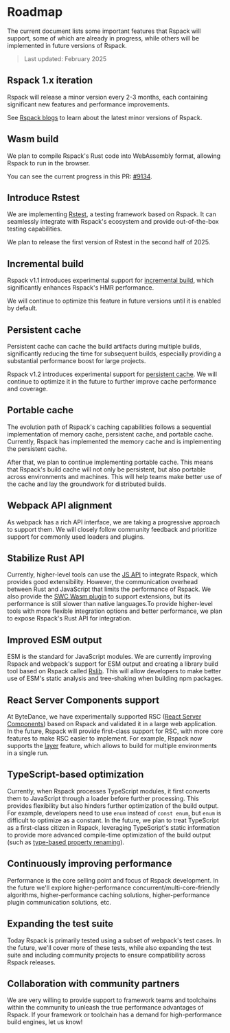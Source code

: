 # Roadmap

The current document lists some important features that Rspack will support, some of which are already in progress, while others will be implemented in future versions of Rspack.

> Last updated: February 2025

## Rspack 1.x iteration

Rspack will release a minor version every 2-3 months, each containing significant new features and performance improvements.

See [Rspack blogs](/blog/index) to learn about the latest minor versions of Rspack.

## Wasm build

We plan to compile Rspack's Rust code into WebAssembly format, allowing Rspack to run in the browser.

You can see the current progress in this PR: [#9134](https://github.com/web-infra-dev/rspack/pull/9134).

## Introduce Rstest

We are implementing [Rstest](https://github.com/rspack/rstest), a testing framework based on Rspack. It can seamlessly integrate with Rspack's ecosystem and provide out-of-the-box testing capabilities.

We plan to release the first version of Rstest in the second half of 2025.

## Incremental build

Rspack v1.1 introduces experimental support for [incremental build](/config/experiments#experimentsincremental), which significantly enhances Rspack's HMR performance.

We will continue to optimize this feature in future versions until it is enabled by default.

## Persistent cache

Persistent cache can cache the build artifacts during multiple builds, significantly reducing the time for subsequent builds, especially providing a substantial performance boost for large projects.

Rspack v1.2 introduces experimental support for [persistent cache](/config/experiments#experimentscache). We will continue to optimize it in the future to further improve cache performance and coverage.

## Portable cache

The evolution path of Rspack's caching capabilities follows a sequential implementation of memory cache, persistent cache, and portable cache. Currently, Rspack has implemented the memory cache and is implementing the persistent cache.

After that, we plan to continue implementing portable cache. This means that Rspack's build cache will not only be persistent, but also portable across environments and machines. This will help teams make better use of the cache and lay the groundwork for distributed builds.

## Webpack API alignment

As webpack has a rich API interface, we are taking a progressive approach to support them. We will closely follow community feedback and prioritize support for commonly used loaders and plugins.

## Stabilize Rust API

Currently, higher-level tools can use the [JS API](/api/javascript-api/index) to integrate Rspack, which provides good extensibility. However, the communication overhead between Rust and JavaScript that limits the performance of Rspack. We also provide the [SWC Wasm plugin](/guide/features/builtin-swc-loader#jscexperimentalplugins) to support extensions, but its performance is still slower than native languages.To provide higher-level tools with more flexible integration options and better performance, we plan to expose Rspack's Rust API for integration.

## Improved ESM output

ESM is the standard for JavaScript modules. We are currently improving Rspack and webpack's support for ESM output and creating a library build tool based on Rspack called [Rslib](https://github.com/web-infra-dev/rslib). This will allow developers to make better use of ESM's static analysis and tree-shaking when building npm packages.

## React Server Components support

At ByteDance, we have experimentally supported RSC ([React Server Components](https://react.dev/reference/rsc/server-components)) based on Rspack and validated it in a large web application. In the future, Rspack will provide first-class support for RSC, with more core features to make RSC easier to implement. For example, Rspack now supports the [layer](/config/experiments#experimentslayers) feature, which allows to build for multiple environments in a single run.

## TypeScript-based optimization

Currently, when Rspack processes TypeScript modules, it first converts them to JavaScript through a loader before further processing. This provides flexibility but also hinders further optimization of the build output. For example, developers need to use `enum` instead of `const enum`, but `enum` is difficult to optimize as a constant. In the future, we plan to treat TypeScript as a first-class citizen in Rspack, leveraging TypeScript's static information to provide more advanced compile-time optimization of the build output (such as [type-based property renaming](https://github.com/google/closure-compiler/wiki/Type-Based-Property-Renaming)).

## Continuously improving performance

Performance is the core selling point and focus of Rspack development. In the future we'll explore higher-performance concurrent/multi-core-friendly algorithms, higher-performance caching solutions, higher-performance plugin communication solutions, etc.

## Expanding the test suite

Today Rspack is primarily tested using a subset of webpack's test cases. In the future, we'll cover more of these tests, while also expanding the test suite and including community projects to ensure compatibility across Rspack releases.

## Collaboration with community partners

We are very willing to provide support to framework teams and toolchains within the community to unleash the true performance advantages of Rspack. If your framework or toolchain has a demand for high-performance build engines, let us know!
